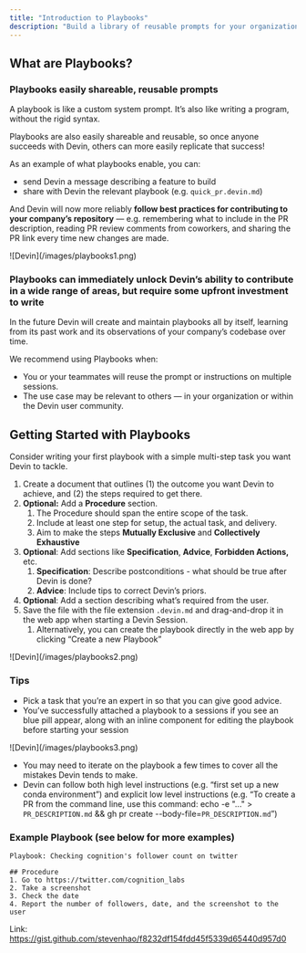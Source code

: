 ```yaml
---
title: "Introduction to Playbooks"
description: "Build a library of reusable prompts for your organization"
---
```


## What are Playbooks?

### Playbooks easily shareable, reusable prompts

A playbook is like a custom system prompt. It’s also like writing a program, without the rigid syntax. 

Playbooks are also easily shareable and reusable, so once anyone succeeds with Devin, others can more easily replicate that success!

As an example of what playbooks enable, you can:

- send Devin a message describing a feature to build
- share with Devin the relevant playbook (e.g. `quick_pr.devin.md`)

And Devin will now more reliably **follow best practices for contributing to your company’s repository** —  e.g. remembering what to include in the PR description, reading PR review comments from coworkers, and sharing the PR link every time new changes are made.

<Frame>
    ![Devin](/images/playbooks1.png)
</Frame>

### Playbooks can immediately unlock Devin’s ability to contribute in a wide range of areas, but require some upfront investment to write

In the future Devin will create and maintain playbooks all by itself, learning from its past work and its observations of your company’s codebase over time. 

We recommend using Playbooks when:

- You or your teammates will reuse the prompt or instructions on multiple sessions.
- The use case may be relevant to others — in your organization or within the Devin user community.

## Getting Started with Playbooks

Consider writing your first playbook with a simple multi-step task you want Devin to tackle.

1. Create a document that outlines (1) the outcome you want Devin to achieve, and (2) the steps required to get there. 
2. **Optional:** Add a **Procedure** section.
    1. The Procedure should span the  entire scope of the task.
    2. Include at least one step for setup, the actual task, and delivery.
    3. Aim to make the steps **Mutually Exclusive** and **Collectively Exhaustive**
3. **Optional**: Add sections like **Specification**, **Advice**, **Forbidden Actions,** etc.
    1. **Specification**: Describe postconditions - what should be true after Devin is done?
    2. **Advice**: Include tips to correct Devin’s priors.
4. **Optional**: Add a section describing what’s required from the user.
5. Save the file with the file extension `.devin.md` and drag-and-drop it in the web app when starting a Devin Session.
    1. Alternatively, you can create the playbook directly in the web app by clicking “Create a new Playbook”
        
<Frame>
    ![Devin](/images/playbooks2.png)
</Frame>        

### **Tips**

- Pick a task that you’re an expert in so that you can give good advice.
- You’ve successfully attached a playbook to a sessions if you see an blue pill appear, along with an inline component for editing the playbook before starting your session

<Frame>
    ![Devin](/images/playbooks3.png)
</Frame>

- You may need to iterate on the playbook a few times to cover all the mistakes Devin tends to make.
- Devin can follow both high level instructions (e.g. “first set up a new conda environment”)  and explicit low level instructions (e.g. “To create a PR from the command line, use this command: echo -e "..." > `PR_DESCRIPTION.md` && gh pr create --body-file=`PR_DESCRIPTION.md`”)

### **Example Playbook (see below for more examples)**

```
Playbook: Checking cognition's follower count on twitter

## Procedure
1. Go to https://twitter.com/cognition_labs
2. Take a screenshot
3. Check the date
4. Report the number of followers, date, and the screenshot to the user
```

Link: https://gist.github.com/stevenhao/f8232df154fdd45f5339d65440d957d0
